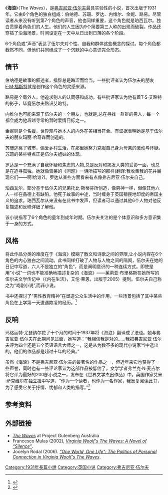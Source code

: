 {{copyedit|time=2016-11-22T17:29:36+00:00}}
《'''海浪'''》（''The Waves''），是[[弗吉尼亚·伍尔夫|弗吉尼亚·伍尔夫]]最具实验性的小说，首次出版于1931年。它由6个角色的独白组成：伯纳德、苏珊、罗达、内维尔、金妮、路易。尽管读者从来没有听到第7个角色的声音，他也同样重要，这个角色就是珀西瓦尔。独白贯穿着角色们的人生。他们的人生因为9个简要第三人称的出现而破裂。作品还穿插了沿海场景，时间设定在一天中从日出到日落的各个阶段。

6个角色或“声音”表达了伍尔夫对个性、自我和群体这些概念的探讨。每个角色都截然不同，但他们共同组成了一个沉默的中心意识完全形态。

== 情节 ==
伯纳德是故事的叙述者，措辞总是晦涩而恰当。一些批评者认为伍尔夫的朋友[[E·M·福斯特|E·M·福斯特]]就是创作这个角色的灵感来源。

路易是个局外人，他追求别人的认同感和成功。有些批评家认为他有着T·S·艾略特的影子，毕竟伍尔夫熟识艾略特。

内维尔也可能来源于伍尔夫的一个朋友，也就是{{link-en|李顿·斯特雷奇|Lytton Strachey}},总在寻找一群群的男人，每一个都会成为他超越寻常的暂时爱情目标之一。

金妮则是个名媛，世界观与她本人的内外在美相当符合。有证据表明她是基于伍尔夫的朋友玛丽·哈奇森而创造的。

苏珊逃离了城市，偏爱乡村生活，在那里她努力克服自己身为母亲的激动与怀疑。苏珊的某些特点正是伍尔夫姐妹{{link-en|凡妮莎·贝尔|Vanessa Bell}}的体现。

罗达是一个充满了自我怀疑和焦虑的人物,总是反对和揭发人类的妥协一面，也总是在追寻孤独。她就像雪莱的《问题》一诗所描写的那样(翻译:我收集我的花并展现它们——啊!给谁?)。罗达从某些方面看来有点像弗吉尼亚·伍尔夫自己。

珀西瓦尔，部分基于伍尔夫的兄弟托比·斯蒂芬所创造，像男神一样，但像其他六人一样在品德上有缺陷。他死于故事的中途，当时缠身于英国殖民地印度的帝国主义的追求。珀西瓦尔从来没有在此书中发声，但读者可以通过其他6个人物对他反复描述和反映详细了解他。

该小说描写了6个角色的童年到成年时期。伍尔夫关注的是个体意识和多方意识集于一身的方式。

== 风格 ==
将此作品分类的难度在于《海浪》模糊了散文和诗歌之间的界限,让小说内容在6个角色的内心独白之间流动。此书同样打破了人物与人物之间的隔阂，伍尔夫在她的日记中写道，六人不是独立的“角色”，而是阐明意识的一种连续方式。即使是用“小说”一词也不能准确地描述复杂的《海浪》——茱莉亚·布里格斯在她所写的伍尔夫文学传记中（《内在生活》，艾伦·莱恩，出版于2005）提到。伍尔夫自己称之为“戏剧小说”,而非小说。

书中还探讨了“男性教育精神”在塑造公众生活中的作用，一些场景包括了其中某些角色在上学第一天遭遇欺凌的经历。<ref>{{Cite web |url=https://books.google.com/books?id=NRgNkWqQNkUC |title=Virginia Woolf |accessdate=2016-11-22 |archive-date=2017-04-21 |archive-url=https://web.archive.org/web/20170421123151/https://books.google.com/books?id=NRgNkWqQNkUC |dead-url=no }}</ref>

== 反响 ==
玛格丽特·尤瑟纳尔花了十个月的时间于1937年将《海浪》翻译成了法语。她与弗吉尼亚·伍尔夫在此期间见过面，她写道：“我相信我是对的……我把弗吉尼亚·伍尔夫评为四个还是五个英语语言大师之一，这是从为数不多的现代小说家当中选出的，他们的作品都是超过十年的经典。”

虽然《海浪》不是弗吉尼亚·伍尔夫的最著名的作品之一，但近年来它也获得了一些声誉，同时也有一些评论家认为这部作品被低估了。文学学者弗兰克·N·麦吉尔将它评为最好的200部小说之一，发布在《世界文学杰出作品》中。英国作家艾米·萨克维尔在[[独立报|独立报]]中写道，“作为一个读者，也作为一名作家，我反复阅读此书，为了感受它关于抒情、忧郁和人类的描写。”<ref>{{Cite web |url=http://www.independent.co.uk/arts-entertainment/books/reviews/book-of-a-lifetime-the-waves-by-virginia-woolf-1945744.html |title=存档副本 |accessdate=2016-11-22 |archive-date=2017-01-15 |archive-url=https://web.archive.org/web/20170115000657/http://www.independent.co.uk/arts-entertainment/books/reviews/book-of-a-lifetime-the-waves-by-virginia-woolf-1945744.html |dead-url=no }}</ref>

== 参考资料 ==
<div class="reflist" style=" list-style-type: decimal;">
<references /></div>

== 外部链接 ==
* [http://gutenberg.net.au/plusfifty-n-z.html#woolf ''The Waves''] {{Wayback|url=http://gutenberg.net.au/plusfifty-n-z.html#woolf |date=20191002011740 }}<span> at </span>Project Gutenberg Australia<span></span>
* Francesco Mulas (2002), ''[https://web.archive.org/web/20140531011729/http://www.uniss.it/lingue/annali_file/vol_2/04_Mulas.pdf Virginia Woolf's The Waves: A Novel of “Silence”]''.
* Jocelyn Rodal (2006). ''[https://web.archive.org/web/20120324185237/http://dspace.mit.edu/bitstream/handle/1721.1/35703/71248827.pdf "One World, One Life": The Politics of Personal Connection in Virginia Woolf's ''The Waves'']''.

[[Category:1931年長篇小說|Category:1931年長篇小說]]
[[Category:英国小说|Category:英国小说]]
[[Category:弗吉尼亚·伍尔夫|Category:弗吉尼亚·伍尔夫]]